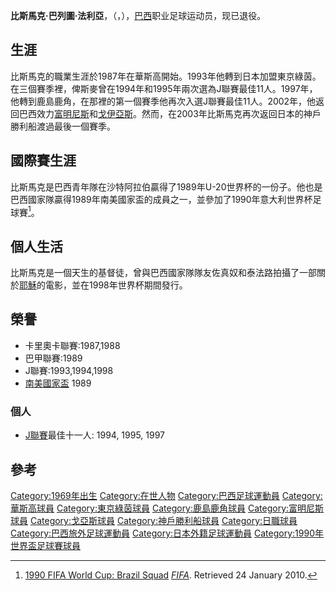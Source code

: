 {{Football player infobox
 | playername = 比斯馬克
 | image = 
 | fullname = Bismarck Barreto Faria
 | height = {{height|m=1.77}}
 | nickname = 
 | dateofbirth = {{Birth date and age|1969|9|17}}         
 | cityofbirth = 聖貢薩洛
 | countryofbirth = [[巴西|巴西]]
 | currentclub  =
 | clubnumber =
 | position = [[中場|中場]]
 | youthyears = 1979-1986
 | youthclubs = [[華斯高|華斯高]]
 | years = 1987-1993<br>1993-1996<br>1997-2001<br>2002<br>2002<br>2003
 | clubs = [[華斯高|華斯高]]<br>[[東京綠茵|東京綠茵]]<br>[[鹿島鹿角|鹿島鹿角]]<br>[[富明尼斯|富明尼斯]]<br>[[戈亞斯體育會|戈伊亞斯]]<br>[[神戶勝利船|神戶勝利船]]
 | caps(goals) = 85 (28)<br>137 (36)<br>137 (33)<br><br>10 (1)<br>9 (0)
 | nationalyears       = 1989-1990
 | nationalteam        = [[巴西國家足球隊|巴西]]
 | nationalcaps(goals) = 13 (1)
 | manageryears        = 
 | managerclubs        = 
 | pcupdate = 16 August 2007
 | ntupdate = 16 August 2007
}}
'''比斯馬克·巴列圖·法利亞'''，（{{lang-en|'''Bismarck Barreto Faria'''}}，{{bd|1969年|11月11日}}），[[巴西|巴西]]职业足球运动员，现已退役。

==生涯==
比斯馬克的職業生涯於1987年在華斯高開始。1993年他轉到日本加盟東京綠茵。在三個賽季裡，俾斯麥曾在1994年和1995年兩次選為J聯賽最佳11人。1997年，他轉到鹿島鹿角，在那裡的第一個賽季他再次入選J聯賽最佳11人。2002年，他返回巴西效力[[富明尼斯|富明尼斯]]和[[戈伊亞斯|戈伊亞斯]]。然而，在2003年比斯馬克再次返回日本的神戶勝利船渡過最後一個賽季。

==國際賽生涯==
比斯馬克是巴西青年隊在沙特阿拉伯贏得了1989年U-20世界杯的一份子。他也是巴西國家隊贏得1989年南美國家盃的成員之一，並參加了1990年意大利世界杯足球賽<ref>[http://www.fifa.com/worldcup/archive/edition=76/teams/team=43924.html 1990 FIFA World Cup: Brazil Squad] {{Wayback|url=http://www.fifa.com/worldcup/archive/edition=76/teams/team=43924.html |date=20131017160430 }} ''[[FIFA|FIFA]]''. Retrieved 24 January 2010.</ref>。

==個人生活==
比斯馬克是一個天生的基督徒，曾與巴西國家隊隊友佐真奴和泰法路拍攝了一部關於[[耶穌|耶穌]]的電影，並在1998年世界杯期間發行。

==榮譽==
* 卡里奧卡聯賽:1987,1988 
* 巴甲聯賽:1989
* J聯賽:1993,1994,1998
* [[南美國家盃|南美國家盃]] 1989

===個人===
* [[J聯賽|J聯賽]]最佳十一人: 1994, 1995, 1997

==參考==
{{reflist}}

{{DEFAULTSORT:Bismarck Barreto Faria}}
[[Category:1969年出生|Category:1969年出生]]
[[Category:在世人物|Category:在世人物]]
[[Category:巴西足球運動員|Category:巴西足球運動員]]
[[Category:華斯高球員|Category:華斯高球員]]
[[Category:東京綠茵球員|Category:東京綠茵球員]]
[[Category:鹿島鹿角球員|Category:鹿島鹿角球員]]
[[Category:富明尼斯球員|Category:富明尼斯球員]]
[[Category:戈亞斯球員|Category:戈亞斯球員]]
[[Category:神戶勝利船球員|Category:神戶勝利船球員]]
[[Category:日職球員|Category:日職球員]]
[[Category:巴西旅外足球運動員|Category:巴西旅外足球運動員]]
[[Category:日本外籍足球運動員|Category:日本外籍足球運動員]]
[[Category:1990年世界盃足球賽球員|Category:1990年世界盃足球賽球員]]